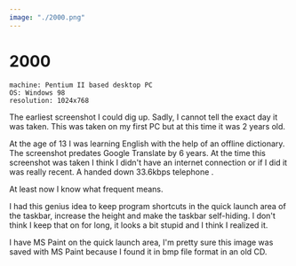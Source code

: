 ```yaml
---
image: "./2000.png"
---
```


# 2000

```
machine: Pentium II based desktop PC
OS: Windows 98
resolution: 1024x768
```

The earliest screenshot I could dig up. Sadly, I cannot tell the exact day it
was taken. This was taken on my first PC but at this time it was 2 years old.

At the age of 13 I was learning English with the help of an offline dictionary.
The screenshot predates Google Translate by 6 years. At the time this
screenshot was taken I think I didn't have an internet connection or if I did
it was really recent. A handed down 33.6kbps telephone <W page="Modem" text="modem"/>.

At least now I know what frequent means.

I had this genius idea to keep program shortcuts in the quick launch area of
the taskbar, increase the height and make the taskbar self-hiding. I don't
think I keep that on for long, it looks a bit stupid and I think I realized it.

I have MS Paint on the quick launch area, I'm pretty sure this image was saved
with MS Paint because I found it in bmp file format in an old CD.
